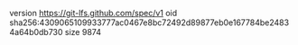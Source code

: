 version https://git-lfs.github.com/spec/v1
oid sha256:4309065109933777ac0467e8bc72492d89877eb0e167784be24834a64b0db730
size 9874

